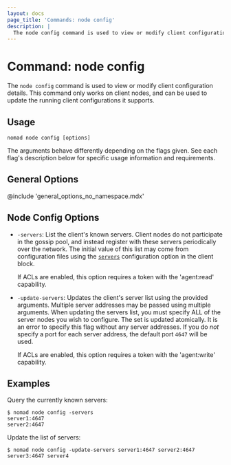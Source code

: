 ```yaml
---
layout: docs
page_title: 'Commands: node config'
description: |
  The node config command is used to view or modify client configuration.
---
```


# Command: node config

The `node config` command is used to view or modify client configuration
details. This command only works on client nodes, and can be used to update
the running client configurations it supports.

## Usage

```plaintext
nomad node config [options]
```

The arguments behave differently depending on the flags given. See each flag's
description below for specific usage information and requirements.

## General Options

@include 'general_options_no_namespace.mdx'

## Node Config Options

- `-servers`: List the client's known servers. Client nodes do not participate
  in the gossip pool, and instead register with these servers periodically over
  the network. The initial value of this list may come from configuration files
  using the [`servers`] configuration option in the client block.

  If ACLs are enabled, this option requires a token with the 'agent:read'
  capability.

- `-update-servers`: Updates the client's server list using the provided
  arguments. Multiple server addresses may be passed using multiple arguments.
  When updating the servers list, you must specify ALL of the server nodes you
  wish to configure. The set is updated atomically. It is an error to specify
  this flag without any server addresses. If you do _not_ specify a port for each
  server address, the default port `4647` will be used.

  If ACLs are enabled, this option requires a token with the 'agent:write'
  capability.

## Examples

Query the currently known servers:

```shell-session
$ nomad node config -servers
server1:4647
server2:4647
```

Update the list of servers:

```shell-session
$ nomad node config -update-servers server1:4647 server2:4647 server3:4647 server4

```

[`servers`]: /docs/configuration/client#servers
